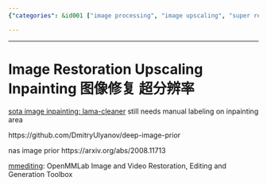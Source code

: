 ```yaml
---
{"categories": &id001 ["image processing", "image upscaling", "super resolution", "video processing"], "category": "Image restoration", "date": "2022-05-31 06:17:59", "description": "This article explores image restoration, upscaling, and inpainting techniques. It highlights LAMACleaner as a cutting-edge image inpainting tool, which requires manual labeling. Additionally, it covers Deep Image Prior, NAS Image Prior, and mmediting, an open-source toolbox for various image and video restoration, editing, and generation tasks.", "tags": *id001, "title": "Image Restoration Upscaling"}

---
```


------

# Image Restoration Upscaling Inpainting 图像修复 超分辨率

[sota image inpainting: lama-cleaner](https://github.com/Sanster/lama-cleaner) still needs manual labeling on inpainting area

https://github.com/DmitryUlyanov/deep-image-prior

nas image prior
https://arxiv.org/abs/2008.11713

[mmediting](https://github.com/open-mmlab/mmediting): OpenMMLab Image and Video Restoration, Editing and Generation Toolbox

